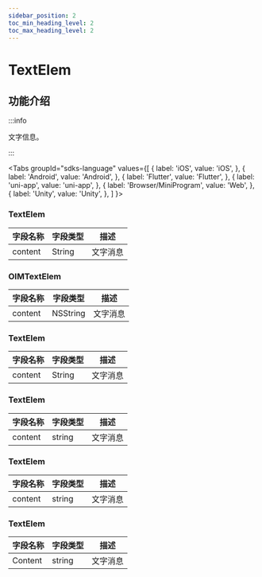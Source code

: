 ```yaml
---
sidebar_position: 2
toc_min_heading_level: 2
toc_max_heading_level: 2
---
```


# TextElem

## 功能介绍

:::info

文字信息。

:::

<Tabs
groupId="sdks-language"
values={[
{ label: 'iOS', value: 'iOS', },
{ label: 'Android', value: 'Android', },
{ label: 'Flutter', value: 'Flutter', },
{ label: 'uni-app', value: 'uni-app', },
{ label: 'Browser/MiniProgram', value: 'Web', },
{ label: 'Unity', value: 'Unity', },
]
}>

<TabItem value="Flutter">

### TextElem

| 字段名称 | 字段类型 | 描述     |
| -------- | -------- | -------- |
| content  | String   | 文字消息 |

</TabItem>

<TabItem value="iOS">

### OIMTextElem

| 字段名称 | 字段类型 | 描述     |
| -------- | -------- | -------- |
| content  | NSString | 文字消息 |

</TabItem>

<TabItem value="Android">

### TextElem

| 字段名称 | 字段类型 | 描述     |
| -------- | -------- | -------- |
| content  | String   | 文字消息 |

</TabItem>

<TabItem value="Web">

### TextElem

| 字段名称 | 字段类型 | 描述     |
| -------- | -------- | -------- |
| content  | string   | 文字消息 |

</TabItem>

<TabItem value="uni-app">

### TextElem

| 字段名称 | 字段类型 | 描述     |
| -------- | -------- | -------- |
| content  | string   | 文字消息 |

</TabItem>
<TabItem value="Unity">

### TextElem

| 字段名称 | 字段类型 | 描述     |
| -------- | -------- | -------- |
| Content  | string   | 文字消息 |

</TabItem>
</Tabs>
